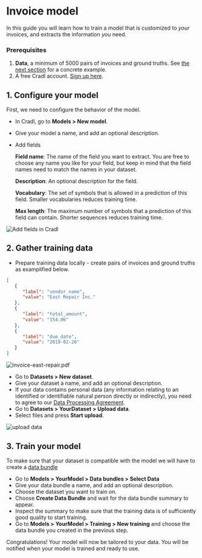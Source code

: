 
# Invoice model
In this guide you will learn how to train a model that is customized to *your* invoices, and extracts the information *you* need.

### Prerequisites
1. **Data**, a minimum of 5000 pairs of invoices and ground truths. See [the next section](#2.-gather-training-data) for a concrete example.
2. A free Cradl account. [Sign up here](https://cradl.ai). 
 
## 1. Configure your model
First, we need to configure the behavior of the model. 
 - In Cradl, go to **Models > New model**.
 - Give your model a name, and add an optional description.
 - Add fields

   **Field name**: The name of the field you want to extract. You are free to choose any name you like for your field, but keep in mind that the field names need to match the names in your dataset.

   **Description**: An optional description for the field. 
   
   **Vocabulary**: The set of symbols that is allowed in a prediction of this field. Smaller vocabularies reduces training time. 
   
   **Max length**: The maximum number of symbols that a prediction of this field can contain. Shorter sequences reduces training time.

![Add fields in Cradl](/img/use-cases/fields.png)

## 2. Gather training data
- Prepare training data locally - create pairs of invoices and ground truths as examplified below.
     

<Tabs>
<TabItem value="ground-truth" label="invoice-east-repair.json - Ground Truth" default>

```json
[  
   {    
      "label": "vendor_name",    
      "value": "East Repair Inc."
   },    
   {    
      "label": "total_amount",    
      "value": "154.06"
   },  
   {    
      "label": "due_date",    
      "value": "2019-02-26"
   }
]
```

</TabItem>
<TabItem value="document" label="invoice-east-repair.pdf - Invoice">

![invoice-east-repair.pdf](/img/use-cases/invoice-sample-01.png)

</TabItem>
</Tabs>

- Go to **Datasets > New dataset**.
- Give your dataset a name, and add an optional description. 
- If your data contains personal data (any information relating to an identified or identifiable natural person directly or indirectly), you need to agree to our [Data Processing Agreement](../administration/legal.md). 
- Go to **Datasets > YourDataset > Upload data**.
- Select files and press **Start upload**.
  
![upload data](/img/upload-data-app/upload-documents-cradl-1.png)

## 3. Train your model
To make sure that your dataset is compatible with the model we will have to create a [data bundle](../concepts/training-data.mdx) 

- Go to **Models > YourModel > Data bundles > Select Data** 
- Give your data bundle a name, and add an optional description.
- Choose the dataset you want to train on.
- Choose **Create Data Bundle** and wait for the data bundle summary to appear.
- Inspect the summary to make sure that the training data is of sufficiently good quality to start training.
- Go to **Models > YourModel > Training > New training** and choose the data bundle you created in the previous step.

Congratulations! Your model will now be tailored to your data. 
You will be notified when your model is trained and ready to use. 
